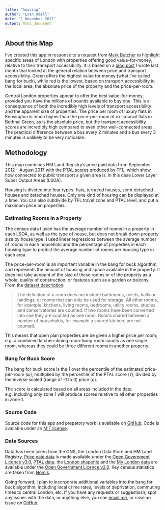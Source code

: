 ```yaml
---
title: "housing"
author: "Evan Odell"
date: "1 November 2017"
output: html_document
---
```



## About this Map

I've created this app in response to a request from [Mark Butcher](https://twitter.com/butcher_sl) to highlight specific areas of London with properties offering good value-for-money, relative to their transport accessibility. It is based on a [blog post](https://evanodell.com/blog/2017/10/20/housing-prices-and-transport-accessibility/) I wrote last month that looked at the general relation between price and transport accessibility. Green offers the highest value for money (what I've called bang for buck), while red is the lowest, based on transport accessibility in the local area, the absolute price of the property and the price-per-room.

Central London properties appear to offer the best value-for-money, provided you have the millions of pounds available to buy one. This is a consequence of both the incredibly high levels of transport accessibility and the apparent size of properties. The price per room of luxury flats in Kensington is much higher than the price-per-room of ex-council flats in Bethnal Green, as is the absolute price, but the transport accessibility scores are incredibly high compared to even other well-connected areas. The practical difference between a bus every 2 minutes and a bus every 3 minutes is unlikely to be very noticable.

## Methodology

This map combines HM Land Registry's price paid data from September 2012 -- August 2017 with the [PTAL scores](https://data.london.gov.uk/dataset/public-transport-accessibility-levels) produced by TFL, which show how connected to public transport a given area is, in this case Lower Layer Super Output Areas (LSOA).

Housing is divided into four types: flats, terraced houses, semi-detached houses and detached houses. Only one kind of housing can be displayed at a time. You can also subdivide by TFL travel zone and PTAL level, and put a maximum price on properties.

### Estimating Rooms in a Property

The census data I used has the average number of rooms in a property in each LSOA, as well as the type of house, but does not break down property size by house type. I used linear regressions between the average number of rooms in each household and the percentage of properties in each housing type to predict the average number of rooms per housing type in each area. 

The price-per-room is an important variable in the bang for buck algorithm, and represents the amount of housing and space available in the property. It does not take account of the size of these rooms or of the property as a whole, quality of construction, or features such as a garden or balcony. From the [dataset description](https://www.nomisweb.co.uk/census/2011/dc4404ew.pdf): 

> The definition of a room does not include bathrooms, toilets, halls or landings, or rooms that can only be used for storage. All other rooms, for example, kitchens, living rooms, bedrooms, utility rooms, studies and conservatories are counted. If two rooms have been converted into one they are counted as one room. Rooms shared between a number of households, for example a shared kitchen, are not counted.

This means that open plan properties are be given a higher price per room; e.g. a combined kitchen-dining room-living room counts as one single room, whereas they could be three different rooms in another property.


### Bang for Buck Score

The bang for buck score is the 1 over the percentile of the estimated price-per-room ($\omega$), multiplied by the percentile of the PTAL score ($\tau$), divided by the inverse scaled (range of -1 to 0) price ($\rho$).

\begin{equation}\Huge
 \frac{\Bigg(\frac{1}{\bigg(\frac{rank(\omega)}{\Sigma\omega}\bigg)}\Bigg) \times \frac{rank(\tau)}{\Sigma\tau}}{\rho}
\end{equation}

The score is calculated based on all areas included in the data; e.g. including only zone 1 will produce scores relative to all other properties in zone 1.


### Source Code

Source code for this app and prepatory work is available on [GitHub](https://github.com/evanodell/house-price-ptal). Code is available under an [MIT license](https://github.com/evanodell/house-price-ptal/blob/master/LICENSE).

### Data Sources

Data has been taken from the ONS, the London Data Store and HM Land Registry. [Price paid data](https://www.gov.uk/government/statistical-data-sets/price-paid-data-downloads) is made available under the [Open Government Licence v3.0](https://www.nationalarchives.gov.uk/doc/open-government-licence/version/3/), [PTAL data](https://data.london.gov.uk/dataset/public-transport-accessibility-levels), the [London shapefile](https://data.london.gov.uk/dataset/2011-boundary-files) and the [My London data](https://data.london.gov.uk/dataset/mylondon) are available under the [Open Government Licence v2.0](http://www.nationalarchives.gov.uk/doc/open-government-licence/version/2/). Key census statistics are taken from [Nomis](https://www.nomisweb.co.uk/census/2011/key_statistics).


Going forward, I plan to incorporate additional variables into the bang for buck algorithm, including local crime rates, levels of deprivation, commuting times to central London, etc. If you have any requests or suggestiosn, spot any issues with the data, or anything else, you can [email me](mailto:evanodell91@gmail.com), or raise an issue on [GitHub](https://github.com/evanodell/house-price-ptal/issues).

